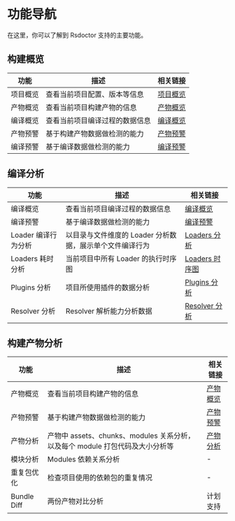 # 功能导航

在这里，你可以了解到 Rsdoctor 支持的主要功能。

## 构建概览

| 功能      | 描述                                   | 相关链接                            |
| --------- | -------------------------------------- | ----------------------------------- |
| 项目概览  | 查看当前项目配置、版本等信息           | [项目概览](../usage/project-overall) |
| 产物概览  | 查看当前项目构建产物的信息               | [产物概览](../usage/bundle-overall) |
| 编译概览  | 查看当前项目编译过程的数据信息         |[编译概览](../usage/compile-overall) |
| 产物预警  | 基于构建产物数据做检测的能力             | [产物预警](../usage/bundle-alerts) |
| 编译预警  | 基于编译数据做检测的能力               | [编译预警](../usage/compile-overall) |

## 编译分析

| 功能                  | 描述                                       | 相关链接 |
| --------------------- | ------------------------------------------ | -------- |
| 编译概览  | 查看当前项目编译过程的数据信息         |[编译概览](../usage/compile-overall) |
| 编译预警  | 基于编译数据做检测的能力               | [编译预警](../usage/compile-overall) |
| Loader 编译行为分析   | 以目录与文件维度的 Loader 分析数据，展示单个文件编译行为 | [Loaders 分析](../usage/loaders-analysis)  |
| Loaders 耗时分析      | 当前项目中所有 Loader 的执行时序图           | [Loaders 时序图](../usage/loaders-timeline)         |
| Plugins 分析          | 项目所使用插件的数据分析                     | [Plugins 分析](../usage/plugins-analysis)          |
| Resolver 分析         | Resolver 解析能力分析数据                   | [Resolver 分析](../usage/resolver)        |

## 构建产物分析

| 功能      | 描述                                                         | 相关链接 |
| --------- | ------------------------------------------------------------ | -------- |
| 产物概览  | 查看当前项目构建产物的信息               | [产物概览](../usage/bundle-overall) |
| 产物预警  | 基于构建产物数据做检测的能力             | [产物预警](../usage/bundle-alerts) |
| 产物分析  | 产物中 assets、chunks、modules 关系分析，以及每个 module 打包代码及大小分析等 | [产物分析](../usage/bundle-size)       |
| 模块分析  | Modules 依赖关系分析                                         | -        |
| 重复包优化 | 检查项目使用的依赖包的重复情况                               | -        |
| Bundle Diff | 两份产物对比分析                                             | 计划支持 |
